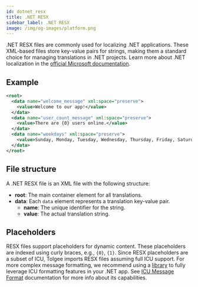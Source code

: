 ```yaml
---
id: dotnet_resx
title: .NET RESX
sidebar_label: .NET RESX
image: /img/og-images/platform.png
---
```


.NET RESX files are commonly used for localizing .NET applications. These XML-based files store key-value pairs for strings,
making them a standard choice for managing translations in .NET projects.
Learn more about .NET localization in the [official Microsoft documentation](https://learn.microsoft.com/en-us/dotnet/core/extensions/localization).

## Example
```xml
<root>
  <data name="welcome_message" xml:space="preserve">
    <value>Welcome to our app!</value>
  </data>
  <data name="user_count_message" xml:space="preserve">
    <value>There are {0} users online.</value>
  </data>
  <data name="weekdays" xml:space="preserve">
    <value>Sunday, Monday, Tuesday, Wednesday, Thursday, Friday, Saturday</value>
  </data>
</root>
```

## File structure
A .NET RESX file is an XML file with the following structure:

- **root**: The main container element for all translations.
- **data**: Each `data` element represents a translation key-value pair.
  - **name**: The unique identifier for the string.
  - **value**: The actual translation string.

## Placeholders
RESX files support placeholders for dynamic content. These placeholders are indexed using curly braces, e.g., `{0}`, `{1}`.
Since RESX placeholders are a subset of ICU, Tolgee imports RESX files assuming full ICU support.
For more complex message formatting, we recommend using a [library](https://www.nuget.org/packages/icu.net) to fully leverage ICU formatting features in your .NET app.
See [ICU Message Format](/platform/translation_process/icu_message_format) documentation for more info
about its capabilities.


<Importing />